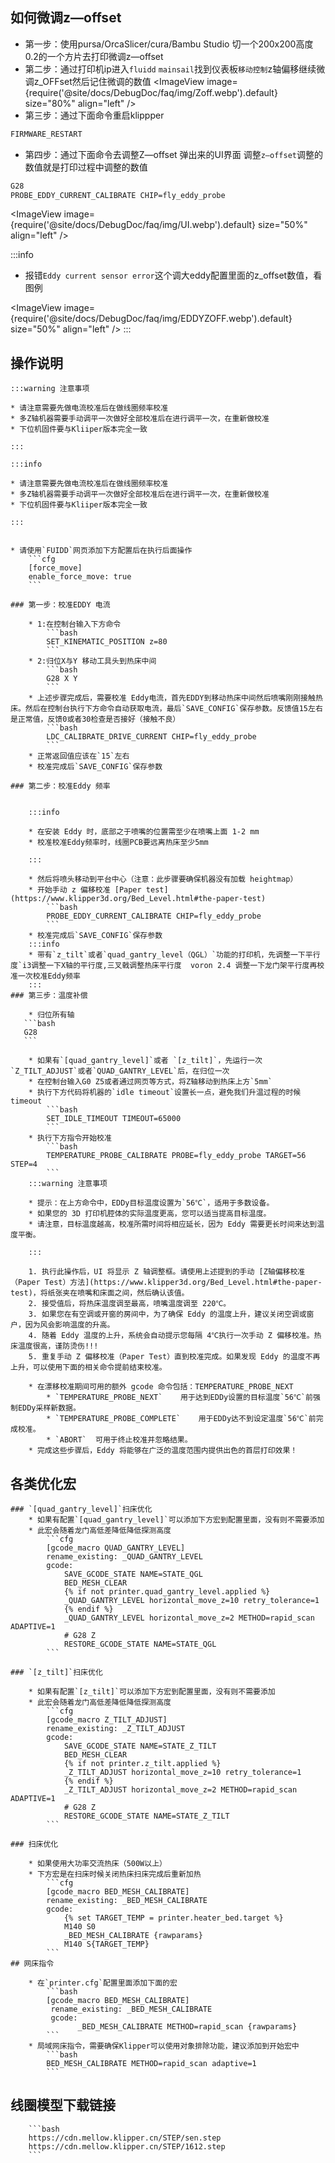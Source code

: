 
## 如何微调z—offset
* 第一步：使用pursa/OrcaSlicer/cura/Bambu Studio 切一个200x200高度0.2的一个方片去打印微调z—offset
* 第二步：通过打印机ip进入`fluidd` `mainsail`找到仪表板`移动控制`z轴偏移继续微调z_OFFset然后记住微调的数值
<ImageView image={require('@site/docs/DebugDoc/faq/img/Zoff.webp').default} size="80%" align="left" />
* 第三步：通过下面命令重启klippper
```bash
FIRMWARE_RESTART
```
* 第四步：通过下面命令去调整Z—offset 弹出来的UI界面 调整`z—offset`调整的数值就是打印过程中调整的数值
```bash
G28
PROBE_EDDY_CURRENT_CALIBRATE CHIP=fly_eddy_probe
```
<ImageView image={require('@site/docs/DebugDoc/faq/img/UI.webp').default} size="50%" align="left" />

:::info
* 报错`Eddy current sensor error`这个调大eddy配置里面的z_offset数值，看图例

<ImageView image={require('@site/docs/DebugDoc/faq/img/EDDYZOFF.webp').default} size="50%" align="left" />
:::

## 操作说明

    :::warning 注意事项

    * 请注意需要先做电流校准后在做线圈频率校准
    * 多Z轴机器需要手动调平一次做好全部校准后在进行调平一次，在重新做校准
    * 下位机固件要与Kliiper版本完全一致

    :::

    :::info

    * 请注意需要先做电流校准后在做线圈频率校准
    * 多Z轴机器需要手动调平一次做好全部校准后在进行调平一次，在重新做校准
    * 下位机固件要与Kliiper版本完全一致

    :::


    * 请使用`FUIDD`网页添加下方配置后在执行后面操作
        ```cfg
        [force_move]
        enable_force_move: true
        ```

    ### 第一步：校准EDDY 电流

        * 1:在控制台输入下方命令
            ```bash
            SET_KINEMATIC_POSITION z=80
            ```
        * 2:归位X与Y 移动工具头到热床中间
            ```bash
            G28 X Y
            ```
        * 上述步骤完成后，需要校准 Eddy电流，首先EDDY到移动热床中间然后喷嘴刚刚接触热床。然后在控制台执行下方命令自动获取电流，最后`SAVE_CONFIG`保存参数。反馈值15左右是正常值，反馈0或者30检查是否接好（接触不良）
            ```bash
            LDC_CALIBRATE_DRIVE_CURRENT CHIP=fly_eddy_probe
            ```
        * 正常返回值应该在`15`左右
        * 校准完成后`SAVE_CONFIG`保存参数

    ### 第二步：校准Eddy 频率


        :::info

        * 在安装 Eddy 时，底部之于喷嘴的位置需至少在喷嘴上面 1-2 mm
        * 校准校准Eddy频率时，线圈PCB要远离热床至少5mm

        :::

        * 然后将喷头移动到平台中心（注意：此步骤要确保机器没有加载 heightmap）
        * 开始手动 z 偏移校准 [Paper test](https://www.klipper3d.org/Bed_Level.html#the-paper-test)
            ```bash
            PROBE_EDDY_CURRENT_CALIBRATE CHIP=fly_eddy_probe
            ```
        * 校准完成后`SAVE_CONFIG`保存参数
        :::info
        * 带有`z_tilt`或者`quad_gantry_level（QGL）`功能的打印机，先调整一下平行度`i3调整一下X轴的平行度,三叉戟调整热床平行度  voron 2.4 调整一下龙门架平行度再校准一次校准Eddy频率
        :::
    ### 第三步：温度补偿

        * 归位所有轴
       ```bash
       G28
       ```

        * 如果有`[quad_gantry_level]`或者 `[z_tilt]`，先运行一次`Z_TILT_ADJUST`或者`QUAD_GANTRY_LEVEL`后，在归位一次
        * 在控制台输入G0 Z5或者通过网页等方式，将Z轴移动到热床上方`5mm`
        * 执行下方代码将机器的`idle timeout`设置长一点，避免我们升温过程的时候 timeout
            ```bash
            SET_IDLE_TIMEOUT TIMEOUT=65000
            ```
        * 执行下方指令开始校准
            ```bash
            TEMPERATURE_PROBE_CALIBRATE PROBE=fly_eddy_probe TARGET=56 STEP=4
            ```
        :::warning 注意事项

        * 提示：在上方命令中，EDDy目标温度设置为`56℃`，适用于多数设备。
        * 如果您的 3D 打印机腔体的实际温度更高，您可以适当提高目标温度。
        * 请注意，目标温度越高，校准所需时间将相应延长，因为 Eddy 需要更长时间来达到温度平衡。

        :::
    
        1. 执行此操作后，UI 将显示 Z 轴调整框。请使用上述提到的手动 [Z轴偏移校准（Paper Test）方法](https://www.klipper3d.org/Bed_Level.html#the-paper-test)，将纸张夹在喷嘴和床面之间，然后确认该值。
        2. 接受值后，将热床温度调至最高，喷嘴温度调至 220℃。
        3. 如果您在有空调或开窗的房间中，为了确保 Eddy 的温度上升，建议关闭空调或窗户，因为风会影响温度的升高。
        4. 随着 Eddy 温度的上升，系统会自动提示您每隔 4℃执行一次手动 Z 偏移校准。热床温度很高，谨防烫伤!!!
        5. 重复手动 Z 偏移校准（Paper Test）直到校准完成。如果发现 Eddy 的温度不再上升，可以使用下面的相关命令提前结束校准。
        
        * 在漂移校准期间可用的额外 gcode 命令包括：TEMPERATURE_PROBE_NEXT
            * `TEMPERATURE_PROBE_NEXT`    用于达到EDDy设置的目标温度`56℃`前强制EDDy采样新数据。
            * `TEMPERATURE_PROBE_COMPLETE`    用于EDDy达不到设定温度`56℃`前完成校准。
            * `ABORT`  可用于终止校准并忽略结果。
        * 完成这些步骤后，Eddy 将能够在广泛的温度范围内提供出色的首层打印效果！
## 各类优化宏

    ### `[quad_gantry_level]`扫床优化
        * 如果有配置`[quad_gantry_level]`可以添加下方宏到配置里面，没有则不需要添加
        * 此宏会随着龙门高低差降低降低探测高度
            ```cfg
            [gcode_macro QUAD_GANTRY_LEVEL]
            rename_existing: _QUAD_GANTRY_LEVEL
            gcode:
                SAVE_GCODE_STATE NAME=STATE_QGL
                BED_MESH_CLEAR
                {% if not printer.quad_gantry_level.applied %}
                _QUAD_GANTRY_LEVEL horizontal_move_z=10 retry_tolerance=1
                {% endif %}
                _QUAD_GANTRY_LEVEL horizontal_move_z=2 METHOD=rapid_scan ADAPTIVE=1
                # G28 Z
                RESTORE_GCODE_STATE NAME=STATE_QGL
            ```

    ### `[z_tilt]`扫床优化

        * 如果有配置`[z_tilt]`可以添加下方宏到配置里面，没有则不需要添加
        * 此宏会随着龙门高低差降低降低探测高度
            ```cfg
            [gcode_macro Z_TILT_ADJUST]
            rename_existing: _Z_TILT_ADJUST
            gcode:
                SAVE_GCODE_STATE NAME=STATE_Z_TILT
                BED_MESH_CLEAR
                {% if not printer.z_tilt.applied %}
                _Z_TILT_ADJUST horizontal_move_z=10 retry_tolerance=1
                {% endif %}
                _Z_TILT_ADJUST horizontal_move_z=2 METHOD=rapid_scan ADAPTIVE=1
                # G28 Z
                RESTORE_GCODE_STATE NAME=STATE_Z_TILT
            ```

    ### 扫床优化

        * 如果使用大功率交流热床（500W以上）
        * 下方宏是在扫床时候关闭热床扫床完成后重新加热
            ```cfg
            [gcode_macro BED_MESH_CALIBRATE]
            rename_existing: _BED_MESH_CALIBRATE
            gcode:
                {% set TARGET_TEMP = printer.heater_bed.target %}
                M140 S0
                _BED_MESH_CALIBRATE {rawparams}
                M140 S{TARGET_TEMP}
            ```
    ## 网床指令
    
        * 在`printer.cfg`配置里面添加下面的宏
            ```bash
            [gcode_macro BED_MESH_CALIBRATE]
             rename_existing: _BED_MESH_CALIBRATE
             gcode: 
                   _BED_MESH_CALIBRATE METHOD=rapid_scan {rawparams}
            ```
        * 局域网床指令，需要确保Klipper可以使用对象排除功能，建议添加到开始宏中
            ```bash
            BED_MESH_CALIBRATE METHOD=rapid_scan adaptive=1 
            ```

## 线圈模型下载链接

        ```bash
        https://cdn.mellow.klipper.cn/STEP/sen.step
        https://cdn.mellow.klipper.cn/STEP/1612.step
        ```
